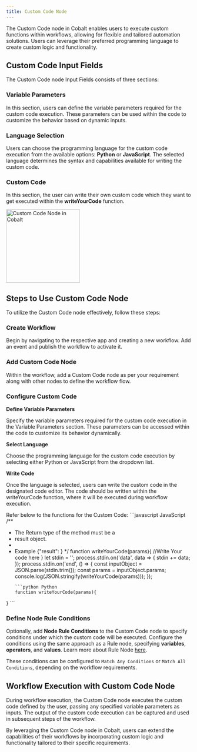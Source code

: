 ```yaml
---
title: Custom Code Node
---
```

The Custom Code node in Cobalt enables users to execute custom functions within workflows, allowing for flexible and tailored automation solutions. Users can leverage their preferred programming language to create custom logic and functionality.

## Custom Code Input Fields
The Custom Code node Input Fields consists of three sections:

### Variable Parameters
In this section, users can define the variable parameters required for the custom code execution. These parameters can be used within the code to customize the behavior based on dynamic inputs.

### Language Selection
Users can choose the programming language for the custom code execution from the available options: **Python** or **JavaScript**. The selected language determines the syntax and capabilities available for writing the custom code.

### Custom Code
In this section, the user can write their own custom code which they want to get executed within the **writeYourCode** function.

<img height="200" src="/images/Guides/Workflow/custom-node.png" alt="Custom Code Node in Cobalt"/>

## Steps to Use Custom Code Node
To utilize the Custom Code node effectively, follow these steps:

### Create Workflow
Begin by navigating to the respective app and creating a new workflow. Add an event and publish the workflow to activate it.

### Add Custom Code Node
Within the workflow, add a Custom Code node as per your requirement along with other nodes to define the workflow flow.

### Configure Custom Code
**Define Variable Parameters**

Specify the variable parameters required for the custom code execution in the Variable Parameters section. These parameters can be accessed within the code to customize its behavior dynamically.

**Select Language**

Choose the programming language for the custom code execution by selecting either Python or JavaScript from the dropdown list.

**Write Code**

Once the language is selected, users can write the custom code in the designated code editor. The code should be written within the writeYourCode function, where it will be executed during workflow execution.

Refer below to the functions for the Custom Code:
<CodeGroup>
    ```javascript JavaScript
    /**
* The Return type of the method must be a 
* result object.
* 
* Example {"result": <anything>}
*/
function writeYourCode(params){
//Write Your code here
}
let stdin = '';
    process.stdin.on('data', data => {
    stdin += data;
});
process.stdin.on('end', () => {
    const inputObject = JSON.parse(stdin.trim());
    const params = inputObject.params;
    console.log(JSON.stringify(writeYourCode(params)));
});
    ```
    ```python Python
   function writeYourCode(params){
}
    ```
</CodeGroup>

### Define Node Rule Conditions
Optionally, add **Node Rule Conditions** to the Custom Code node to specify conditions under which the custom code will be executed. Configure the conditions using the same approach as a Rule node, specifying **variables**, **operators**, and **values**.
<Tip>
Learn more about Rule Node [here](https://docs.gocobalt.io/guides/workflow/rule).
</Tip>

These conditions can be configured to `Match Any Conditions` or `Match All Conditions`, depending on the workflow requirements.

## Workflow Execution with Custom Code Node
During workflow execution, the Custom Code node executes the custom code defined by the user, passing any specified variable parameters as inputs. The output of the custom code execution can be captured and used in subsequent steps of the workflow.

By leveraging the Custom Code node in Cobalt, users can extend the capabilities of their workflows by incorporating custom logic and functionality tailored to their specific requirements.